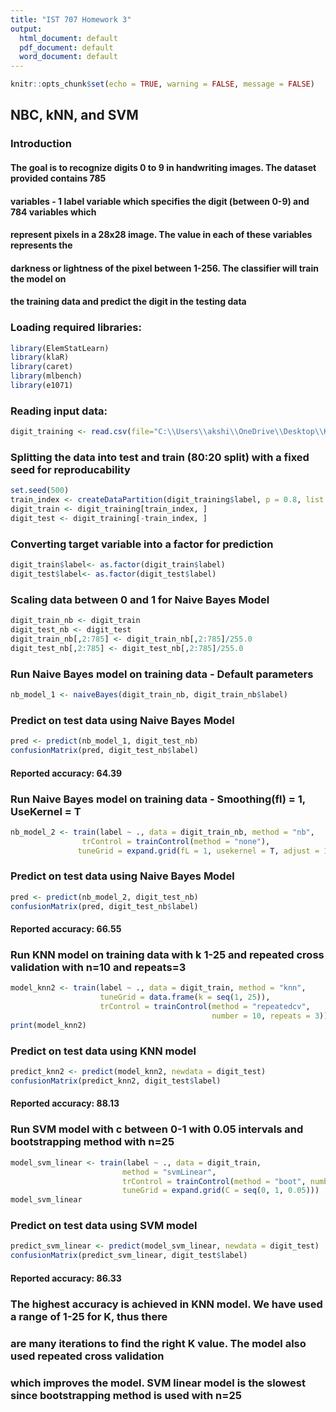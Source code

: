 ---
title: "IST 707 Homework 3"
output: 
  html_document: default
  pdf_document: default
  word_document: default
---

```{r setup, include=FALSE}
knitr::opts_chunk$set(echo = TRUE, warning = FALSE, message = FALSE)
```

## NBC, kNN, and SVM

### Introduction 
#### The goal is to recognize digits 0 to 9 in handwriting images. The dataset provided contains 785
#### variables - 1 label variable which specifies the digit (between 0-9) and 784 variables which 
#### represent pixels in a 28x28 image. The value in each of these variables represents the
#### darkness or lightness of the pixel between 1-256. The classifier will train the model on 
#### the training data and predict the digit in the testing data

### Loading required libraries:

```{r}
library(ElemStatLearn)
library(klaR)
library(caret)
library(mlbench)
library(e1071)
```

### Reading input data:

```{r}
digit_training <- read.csv(file="C:\\Users\\akshi\\OneDrive\\Desktop\\Kaggle-digit-train-sample-small.csv")
```

### Splitting the data into test and train (80:20 split) with a fixed seed for reproducability

```{r}
set.seed(500)
train_index <- createDataPartition(digit_training$label, p = 0.8, list = FALSE)
digit_train <- digit_training[train_index, ]
digit_test <- digit_training[-train_index, ]
```

### Converting target variable into a factor for prediction

```{r}
digit_train$label<- as.factor(digit_train$label)
digit_test$label<- as.factor(digit_test$label)
```

### Scaling data between 0 and 1 for Naive Bayes Model

```{r}
digit_train_nb <- digit_train
digit_test_nb <- digit_test
digit_train_nb[,2:785] <- digit_train_nb[,2:785]/255.0
digit_test_nb[,2:785] <- digit_test_nb[,2:785]/255.0
```

### Run Naive Bayes model on training data - Default parameters

```{r}
nb_model_1 <- naiveBayes(digit_train_nb, digit_train_nb$label)
```

### Predict on test data using Naive Bayes Model

```{r}
pred <- predict(nb_model_1, digit_test_nb)
confusionMatrix(pred, digit_test_nb$label)
```
#### Reported accuracy: 64.39

### Run Naive Bayes model on training data - Smoothing(fl) = 1, UseKernel = T

```{r}
nb_model_2 <- train(label ~ ., data = digit_train_nb, method = "nb",
                trControl = trainControl(method = "none"),
               tuneGrid = expand.grid(fL = 1, usekernel = T, adjust = 1))
```

### Predict on test data using Naive Bayes Model

```{r}
pred <- predict(nb_model_2, digit_test_nb)
confusionMatrix(pred, digit_test_nb$label)
```
#### Reported accuracy: 66.55

### Run KNN model on training data with k 1-25 and repeated cross validation with n=10 and repeats=3

```{r}
model_knn2 <- train(label ~ ., data = digit_train, method = "knn",
                    tuneGrid = data.frame(k = seq(1, 25)),
                    trControl = trainControl(method = "repeatedcv",
                                             number = 10, repeats = 3))
print(model_knn2)
```

### Predict on test data using KNN model

```{r}
predict_knn2 <- predict(model_knn2, newdata = digit_test)
confusionMatrix(predict_knn2, digit_test$label)
```
#### Reported accuracy: 88.13

### Run SVM model with c between 0-1 with 0.05 intervals and bootstrapping method with n=25

```{r}
model_svm_linear <- train(label ~ ., data = digit_train,
                         method = "svmLinear",
                         trControl = trainControl(method = "boot", number = 25),
                         tuneGrid = expand.grid(C = seq(0, 1, 0.05)))
model_svm_linear
```

### Predict on test data using SVM model

```{r}
predict_svm_linear <- predict(model_svm_linear, newdata = digit_test)
confusionMatrix(predict_svm_linear, digit_test$label)
```
#### Reported accuracy: 86.33

### The highest accuracy is achieved in KNN model. We have used a range of 1-25 for K, thus there
### are many iterations to find the right K value. The model also used repeated cross validation
### which improves the model. SVM linear model is the slowest since bootstrapping method is used with n=25